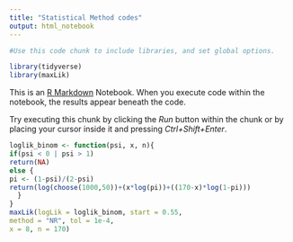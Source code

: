 ```yaml
---
title: "Statistical Method codes"
output: html_notebook
---
```


```r
#Use this code chunk to include libraries, and set global options.

library(tidyverse)
library(maxLik)
```
This is an [R Markdown](http://rmarkdown.rstudio.com) Notebook. When you execute code within the notebook, the results appear beneath the code. 

Try executing this chunk by clicking the *Run* button within the chunk or by placing your cursor inside it and pressing *Ctrl+Shift+Enter*. 

```r
loglik_binom <- function(psi, x, n){
if(psi < 0 | psi > 1)
return(NA)
else {
pi <- (1-psi)/(2-psi)
return(log(choose(1000,50))+(x*log(pi))+((170-x)*log(1-pi)))
  }
}
maxLik(logLik = loglik_binom, start = 0.55,
method = "NR", tol = 1e-4,
x = 8, n = 170)
```
